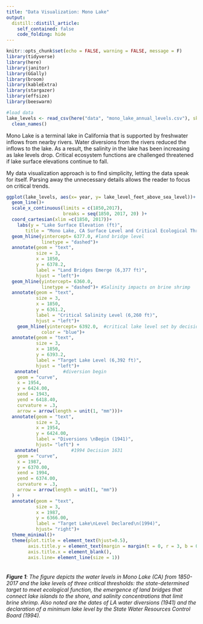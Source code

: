```yaml
---
title: "Data Visualization: Mono Lake"
output:
  distill::distill_article:
    self_contained: false
    code_folding: hide
---
```



```r
knitr::opts_chunk$set(echo = FALSE, warning = FALSE, message = F)
library(tidyverse)
library(here)
library(janitor)
library(GGally) 
library(broom)
library(kableExtra)
library(stargazer)
library(effsize)
library(beeswarm)
```

```r
#load data
lake_levels <- read_csv(here("data", "mono_lake_annual_levels.csv"), skip = 5) %>% 
  clean_names()
```

Mono Lake is a terminal lake in California that is supported by freshwater inflows from nearby rivers. Water diversions from the rivers reduced the inflows to the lake. As a result, the salinity in the lake has been increasing as lake levels drop. Critical ecosystem functions are challenged threatened if lake surface elevations continue to fall. 

My data visualization approach is to find simplicity, letting the data speak for itself. Parsing away the unnecessary details allows the reader to focus on critical trends. 

```r
ggplot(lake_levels, aes(x= year, y= lake_level_feet_above_sea_level))+
  geom_line()+
  scale_x_continuous(limits = c(1850,2017),
                     breaks = seq(1850, 2017, 20) )+
  coord_cartesian(xlim =c(1850, 2017))+
    labs(y = "Lake Surface Elevation (ft)",
       title = "Mono Lake, CA Surface Level and Critical Ecological Thresholds \n (1850-2017) ")+
  geom_hline(yintercept= 6377.0, #land bridge level
             linetype = "dashed")+
  annotate(geom = "text",
           size = 3,
           x = 1850,
           y = 6378.2,
           label = "Land Bridges Emerge (6,377 ft)",
           hjust = "left")+
  geom_hline(yintercept= 6360.0,
             linetype = "dashed")+ #Salinity impacts on brine shrimp
  annotate(geom = "text",
           size = 3,
           x = 1850,
           y = 6361.2,
           label = "Critical Salinity Level (6,260 ft)",
           hjust = "left")+
    geom_hline(yintercept= 6392.0,  #critical lake level set by decision 1631
             color = "blue")+
  annotate(geom = "text",
           size = 3,
           x = 1850,
           y = 6393.2,
           label = "Target Lake Level (6,392 ft)",
           hjust = "left")+
   annotate(         #diversion begin 
    geom = "curve",
    x = 1954, 
    y = 6424.00, 
    xend = 1943, 
    yend = 6418.40, 
    curvature = .3, 
    arrow = arrow(length = unit(1, "mm")))+
  annotate(geom = "text",
           size = 3,
           x = 1954, 
           y = 6424.00, 
           label = "Diversions \nBegin (1941)", 
           hjust= "left") +
   annotate(            #1994 Decision 1631
    geom = "curve",
    x = 1987, 
    y = 6370.00, 
    xend = 1994, 
    yend = 6374.00, 
    curvature = .3, 
    arrow = arrow(length = unit(1, "mm"))
  ) +
  annotate(geom = "text",
           size = 3,
           x = 1987, 
           y = 6366.00, 
           label = "Target Lake\nLevel Declared\n(1994)", 
           hjust= "right")+
  theme_minimal()+
  theme(plot.title = element_text(hjust=0.5),
        axis.title.y = element_text(margin = margin(t = 0, r = 3, b = 0, l =0)),
        axis.title.x = element_blank(),
        axis.line= element_line(size = 1))
  
```
###### **Figure 1**: The figure depicts the water levels in Mono Lake (CA) from 1850- 2017 and the lake levels of three critical thresholds: the state-determined target to meet ecological function, the emergence of land bridges that connect lake islands to the shore, and salinity concentrations that limit brine shrimp. Also noted are the dates of LA water diversions (1941) and the declaration of a minimum lake level by the State Water Resources Control Board (1994). 




